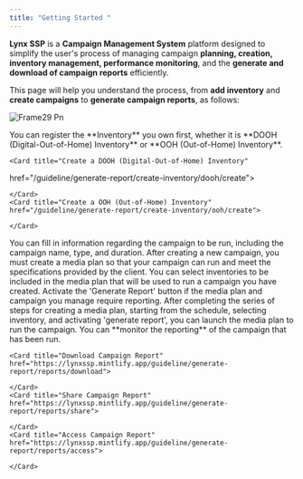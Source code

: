 ```yaml
---
title: "Getting Started "
---
```


**Lynx SSP** is a **Campaign Management System** platform designed to simplify the user's process of managing campaign **planning, creation, inventory management, performance monitoring**, and the **generate and download of campaign reports** efficiently.

This page will help you understand the process, from **add inventory** and **create campaigns** to **generate campaign reports**, as follows:

![Frame29 Pn](/sops.png)

<Steps>
  <Step title="Create Inventory on the Lynx SSP Platform">
    You can register the **Inventory** you own first, whether it is **DOOH (Digital-Out-of-Home) Inventory** or **OOH (Out-of-Home) Inventory**.

    <Card title="Create a DOOH (Digital-Out-of-Home) Inventory"
href="/guideline/generate-report/create-inventory/dooh/create">
      
    </Card>
    <Card title="Create a OOH (Out-of-Home) Inventory" 
    href="/guideline/generate-report/create-inventory/ooh/create">
      
    </Card>
  </Step>
  <Step title="Create Campaign">
    You can fill in information regarding the campaign to be run, including the campaign name, type, and duration.
  </Step>
  <Step title="Create Media Plan">
    After creating a new campaign, you must create a media plan so that your campaign can run and meet the specifications provided by the client.
  </Step>
  <Step title="Select Inventory for Media Plan">
    You can select inventories to be included in the media plan that will be used to run a campaign you have created.
  </Step>
  <Step title="Generate Report">
    Activate the 'Generate Report' button if the media plan and campaign you manage require reporting.
  </Step>
  <Step title="Launch Media Plan">
    After completing the series of steps for creating a media plan, starting from the schedule, selecting inventory, and activating 'generate report', you can launch the media plan to run the campaign.
  </Step>
  <Step title="Monitoring Campaign Report">
    You can **monitor the reporting** of the campaign that has been run.

    <Card title="Download Campaign Report" href="https://lynxssp.mintlify.app/guideline/generate-report/reports/download">
      
    </Card>
    <Card title="Share Campaign Report" href="https://lynxssp.mintlify.app/guideline/generate-report/reports/share">
      
    </Card>
    <Card title="Access Campaign Report" href="https://lynxssp.mintlify.app/guideline/generate-report/reports/access">
      
    </Card>
  </Step>
</Steps>